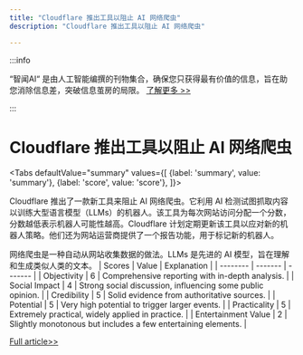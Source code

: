```yaml
---
title: "Cloudflare 推出工具以阻止 AI 网络爬虫"
description: "Cloudflare 推出工具以阻止 AI 网络爬虫"

---
```



:::info

“智闻AI“ 是由人工智能编撰的刊物集合，确保您只获得最有价值的信息，旨在助您消除信息差，突破信息茧房的局限。  [了解更多 >>](/)

:::

# Cloudflare 推出工具以阻止 AI 网络爬虫


<Tabs
	defaultValue="summary"
	values={[
	{label: 'summary', value: 'summary'},
	{label: 'score', value: 'score'},
]}>
<TabItem value="summary">


Cloudflare 推出了一款新工具来阻止 AI 网络爬虫。它利用 AI 检测试图抓取内容以训练大型语言模型（LLMs）的机器人。该工具为每次网站访问分配一个分数，分数越低表示机器人可能性越高。Cloudflare 计划定期更新该工具以应对新的机器人策略。他们还为网站运营商提供了一个报告功能，用于标记新的机器人。

网络爬虫是一种自动从网站收集数据的做法。LLMs 是先进的 AI 模型，旨在理解和生成类似人类的文本。
</TabItem>
<TabItem value="score">
	| Scores     | Value   | Explanation |
	| -------- | ------- | ------- |
	| Objectivity  | 6    | Comprehensive reporting with in-depth analysis.    |
	| Social Impact | 4     | Strong social discussion, influencing some public opinion.    |
	| Credibility    | 5    | Solid evidence from authoritative sources.    |
	| Potential    | 5    | Very high potential to trigger larger events.    |
	| Practicality    | 5    | Extremely practical, widely applied in practice.    |
	| Entertainment Value    | 2    | Slightly monotonous but includes a few entertaining elements.    |
</TabItem>
</Tabs>

[Full article>>](https://tech.slashdot.org/story/24/07/04/017220/cloudflare-rolls-out-feature-for-blocking-ai-companies-web-scrapers?utm_source=rss1.0mainlinkanon&utm_medium=feed)

